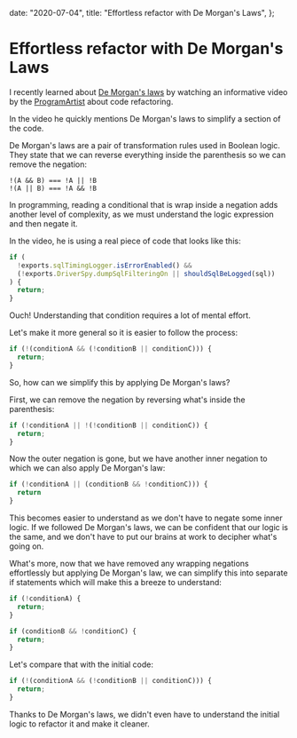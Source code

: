   date: "2020-07-04",
  title: "Effortless refactor with De Morgan's Laws",
};

# Effortless refactor with De Morgan's Laws

I recently learned about [De Morgan's laws](https://en.wikipedia.org/wiki/De_Morgan%27s_laws) by watching an informative video by the [ProgramArtist](https://www.youtube.com/channel/UCgs-54tlVBF80MMD9_YqBng) about code refactoring.

In the video he quickly mentions De Morgan's laws to simplify a section of the code.

De Morgan's laws are a pair of transformation rules used in Boolean logic. They state that we can reverse everything inside the parenthesis so we can remove the negation:

```
!(A && B) === !A || !B
!(A || B) === !A && !B
```

In programming, reading a conditional that is wrap inside a negation adds another level of complexity, as we must understand the logic expression and then negate it.

In the video, he is using a real piece of code that looks like this:

```js
if (
  !exports.sqlTimingLogger.isErrorEnabled() &&
  (!exports.DriverSpy.dumpSqlFilteringOn || shouldSqlBeLogged(sql))
) {
  return;
}
```

Ouch! Understanding that condition requires a lot of mental effort.

Let's make it more general so it is easier to follow the process:

```js
if (!(conditionA && (!conditionB || conditionC))) {
  return;
}
```

So, how can we simplify this by applying De Morgan's laws?

First, we can remove the negation by reversing what's inside the parenthesis:

```js
if (!conditionA || !(!conditionB || conditionC)) {
  return;
}
```

Now the outer negation is gone, but we have another inner negation to which we can also apply De Morgan's law:

```js
if (!conditionA || (conditionB && !conditionC))) {
  return
}
```

This becomes easier to understand as we don't have to negate some inner logic. If we followed De Morgan's laws, we can be confident that our logic is the same, and we don't have to put our brains at work to decipher what's going on.

What's more, now that we have removed any wrapping negations effortlessly but applying De Morgan's law, we can simplify this into separate if statements which will make this a breeze to understand:

```js
if (!conditionA) {
  return;
}

if (conditionB && !conditionC) {
  return;
}
```

Let's compare that with the initial code:

```js
if (!(conditionA && (!conditionB || conditionC))) {
  return;
}
```

Thanks to De Morgan's laws, we didn't even have to understand the initial logic to refactor it and make it cleaner.
